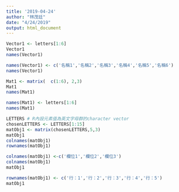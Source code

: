 ```yaml
---
title: '2019-04-24'
author: "林茂廷"
date: "4/24/2019"
output: html_document
---
```


```r
Vector1 <- letters[1:6]
Vector1
names(Vector1)
```

```r
names(Vector1) <- c('名稱1','名稱2','名稱3','名稱4','名稱5','名稱6')
names(Vector1)
```

```r
Mat1 <- matrix(  c(1:6), 2,3)
Mat1
names(Mat1) 
```

```r
names(Mat1) <- letters[1:6]
names(Mat1)
```

```r
LETTERS # R內設元素值為英文字母群的character vector
chosenLETTERS <- LETTERS[1:15]
matObj1 <- matrix(chosenLETTERS,5,3)
matObj1
colnames(matObj1) 
rownames(matObj1)
```

```r
colnames(matObj1) <-c('欄位1','欄位2','欄位3')
colnames(matObj1)
matObj1
```

```r
rownames(matObj1) <- c('行：1','行：2','行：3','行：4','行：5')
matObj1
```

